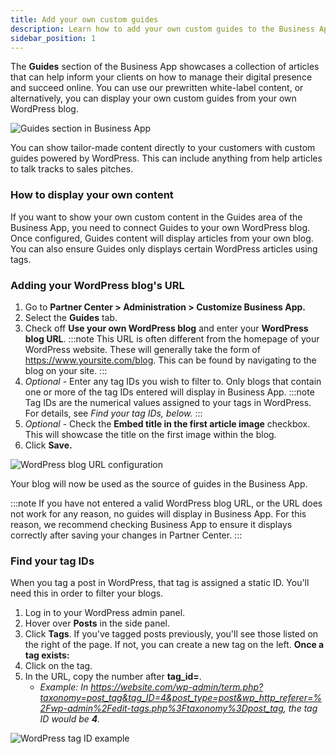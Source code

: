 ```yaml
---
title: Add your own custom guides
description: Learn how to add your own custom guides to the Business App from your WordPress blog.
sidebar_position: 1
---
```


The **Guides** section of the Business App showcases a collection of articles that can help inform your clients on how to manage their digital presence and succeed online. You can use our prewritten white-label content, or alternatively, you can display your own custom guides from your own WordPress blog.

![Guides section in Business App](./img/business-app/guides/guides-section.jpg)

You can show tailor-made content directly to your customers with custom guides powered by WordPress. This can include anything from help articles to talk tracks to sales pitches.

### **How to display your own content**

If you want to show your own custom content in the Guides area of the Business App, you need to connect Guides to your own WordPress blog. Once configured, Guides content will display articles from your own blog. You can also ensure Guides only displays certain WordPress articles using tags.

### **Adding your WordPress blog's URL**

1. Go to **Partner Center > Administration > Customize Business App.**
2. Select the **Guides** tab.
3. Check off **Use your own WordPress blog** and enter your **WordPress blog URL**.
   :::note
   This URL is often different from the homepage of your WordPress website. These will generally take the form of https://www.yoursite.com/blog. This can be found by navigating to the blog on your site.
   :::
4. *Optional -* Enter any tag IDs you wish to filter to. Only blogs that contain one or more of the tag IDs entered will display in Business App.
   :::note
   Tag IDs are the numerical values assigned to your tags in WordPress. For details, see *Find your tag IDs, below.*
   :::
5. *Optional* - Check the **Embed title in the first article image** checkbox. This will showcase the title on the first image within the blog.
6. Click **Save.**

![WordPress blog URL configuration](./img/business-app/guides/wordpress-blog-url.jpg)

Your blog will now be used as the source of guides in the Business App.

:::note
If you have not entered a valid WordPress blog URL, or the URL does not work for any reason, no guides will display in Business App. For this reason, we recommend checking Business App to ensure it displays correctly after saving your changes in Partner Center.
:::

### **Find your tag IDs**

When you tag a post in WordPress, that tag is assigned a static ID. You'll need this in order to filter your blogs.

1. Log in to your WordPress admin panel.
2. Hover over **Posts** in the side panel.
3. Click **Tags**. If you've tagged posts previously, you'll see those listed on the right of the page. If not, you can create a new tag on the left.
   **Once a tag exists:**
4. Click on the tag.
5. In the URL, copy the number after **tag_id=**.
   - *Example: In https://website.com/wp-admin/term.php?taxonomy=post_tag&tag_ID=4&post_type=post&wp_http_referer=%2Fwp-admin%2Fedit-tags.php%3Ftaxonomy%3Dpost_tag, the tag ID would be **4**.*

![WordPress tag ID example](./img/business-app/guides/wordpress-tag-id.jpg)